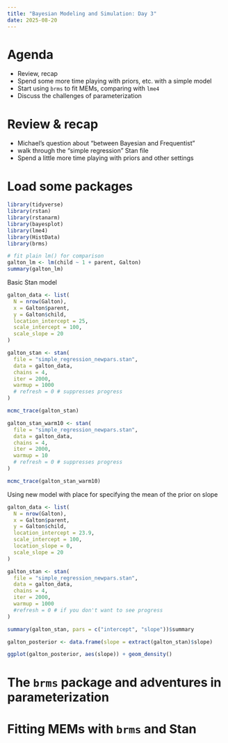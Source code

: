 ```yaml
---
title: "Bayesian Modeling and Simulation: Day 3"
date: 2025-08-20
---
```


# Agenda

- Review, recap
- Spend some more time playing with priors, etc. with a simple model
- Start using `brms` to fit MEMs, comparing with `lme4`
- Discuss the challenges of parameterization

# Review & recap

- Michael's question about "between Bayesian and Frequentist"
- walk through the "simple regression" Stan file
- Spend a little more time playing with priors and other settings

# Load some packages

```r
library(tidyverse)
library(rstan)
library(rstanarm)
library(bayesplot)
library(lme4)
library(HistData)
library(brms)

```



```r
# fit plain lm() for comparison
galton_lm <- lm(child ~ 1 + parent, Galton)
summary(galton_lm)
```

Basic Stan model

```r
galton_data <- list(
  N = nrow(Galton),
  x = Galton$parent,
  y = Galton$child,
  location_intercept = 25,
  scale_intercept = 100,
  scale_slope = 20
)

galton_stan <- stan(
  file = "simple_regression_newpars.stan",
  data = galton_data,
  chains = 4,
  iter = 2000,
  warmup = 1000
  # refresh = 0 # suppresses progress
)

mcmc_trace(galton_stan)

```

```r
galton_stan_warm10 <- stan(
  file = "simple_regression_newpars.stan",
  data = galton_data,
  chains = 4,
  iter = 2000,
  warmup = 10
  # refresh = 0 # suppresses progress
)

mcmc_trace(galton_stan_warm10)
```

Using new model with place for specifying the mean of the prior on slope

```r
galton_data <- list(
  N = nrow(Galton),
  x = Galton$parent,
  y = Galton$child,
  location_intercept = 23.9,
  scale_intercept = 100,
  location_slope = 0,
  scale_slope = 20
)

galton_stan <- stan(
  file = "simple_regression_newpars.stan",
  data = galton_data,
  chains = 4,
  iter = 2000,
  warmup = 1000
  #refresh = 0 # if you don't want to see progress
)

summary(galton_stan, pars = c("intercept", "slope"))$summary

galton_posterior <- data.frame(slope = extract(galton_stan)$slope)

ggplot(galton_posterior, aes(slope)) + geom_density()

```



# The `brms` package and adventures in parameterization


# Fitting MEMs with `brms` and Stan


